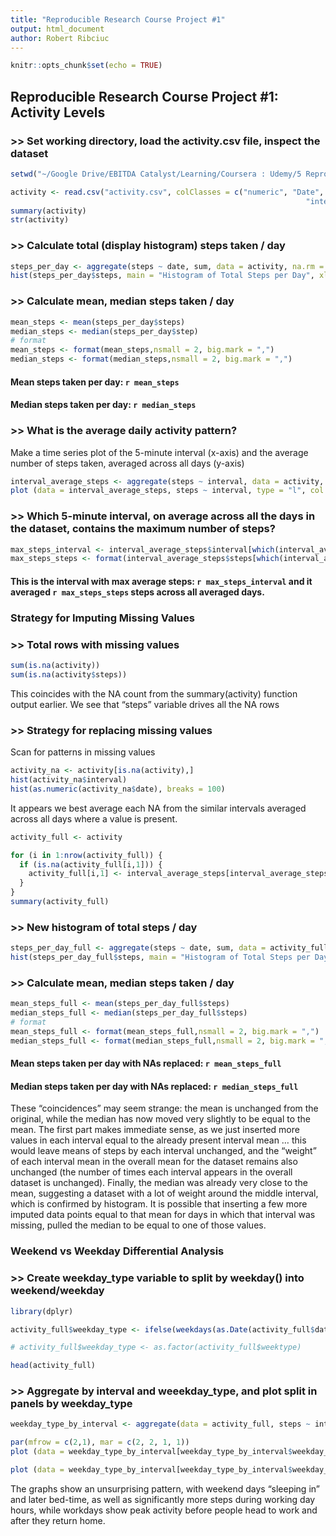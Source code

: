 ```yaml
---
title: "Reproducible Research Course Project #1"
output: html_document
author: Robert Ribciuc
---
```


```r
knitr::opts_chunk$set(echo = TRUE)
```

## Reproducible Research Course Project #1: Activity Levels

### >> Set working directory, load the activity.csv file, inspect the dataset

```r
setwd("~/Google Drive/EBITDA Catalyst/Learning/Coursera : Udemy/5 Reproducible Research")

activity <- read.csv("activity.csv", colClasses = c("numeric", "Date",
                                                                  "integer"))
summary(activity)
str(activity)
```

### >> Calculate total (display histogram) steps taken / day

```r

steps_per_day <- aggregate(steps ~ date, sum, data = activity, na.rm = T)
hist(steps_per_day$steps, main = "Histogram of Total Steps per Day", xlab = "Steps Buckets", col="lightblue")
```

### >> Calculate mean, median steps taken / day

```r
mean_steps <- mean(steps_per_day$steps)
median_steps <- median(steps_per_day$step)
# format
mean_steps <- format(mean_steps,nsmall = 2, big.mark = ",")
median_steps <- format(median_steps,nsmall = 2, big.mark = ",")

```

#### Mean steps taken per day: `r mean_steps`
#### Median steps taken per day: `r median_steps`

### >> What is the average daily activity pattern?

Make a time series plot of the 5-minute interval (x-axis) and the average number of steps taken, averaged across all days (y-axis)

```r
interval_average_steps <- aggregate(steps ~ interval, data = activity, mean, na.rm = T)
plot (data = interval_average_steps, steps ~ interval, type = "l", col = "#c41b40", main = "Average Steps by Interval")

```

### >> Which 5-minute interval, on average across all the days in the dataset, contains the maximum number of steps?

```r

max_steps_interval <- interval_average_steps$interval[which(interval_average_steps$steps==max(interval_average_steps$steps))]
max_steps_steps <- format(interval_average_steps$steps[which(interval_average_steps$steps==max(interval_average_steps$steps))], big.mark = ",", nsmall = 2, digits = 2)
```

#### This is the interval with max average steps: `r max_steps_interval` and it averaged `r max_steps_steps` steps across all averaged days.

### Strategy for Imputing Missing Values

### >> Total rows with missing values
```r
sum(is.na(activity))
sum(is.na(activity$steps))
```
This coincides with the NA count from the summary(activity) function output earlier. We see that "steps" variable drives all the NA rows

### >> Strategy for replacing missing values

Scan for patterns in missing values

```r
activity_na <- activity[is.na(activity),]
hist(activity_na$interval)
hist(as.numeric(activity_na$date), breaks = 100)
```

It appears we best average each NA from the similar intervals averaged across all days where a value is present.

```r

activity_full <- activity

for (i in 1:nrow(activity_full)) {
  if (is.na(activity_full[i,1])) {
    activity_full[i,1] <- interval_average_steps[interval_average_steps$interval==activity_full[i,3],2]
  }  
}
summary(activity_full)
```

### >> New histogram of total steps / day

```r
steps_per_day_full <- aggregate(steps ~ date, sum, data = activity_full, na.rm = T)
hist(steps_per_day_full$steps, main = "Histogram of Total Steps per Day", xlab = "Steps Buckets", col="#c41b40")
```

### >> Calculate mean, median steps taken / day

```r
mean_steps_full <- mean(steps_per_day_full$steps)
median_steps_full <- median(steps_per_day_full$steps)
# format
mean_steps_full <- format(mean_steps_full,nsmall = 2, big.mark = ",")
median_steps_full <- format(median_steps_full,nsmall = 2, big.mark = ",")

```

#### Mean steps taken per day with NAs replaced: `r mean_steps_full`
#### Median steps taken per day with NAs replaced: `r median_steps_full`

These "coincidences" may seem strange: the mean is unchanged from the original, while the median has now moved very slightly to be equal to the mean.  The first part makes immediate sense, as we just inserted more values in each interval equal to the already present interval mean ... this would leave means of steps by each interval unchanged, and the "weight" of each interval mean in the overall mean for the dataset remains also unchanged (the number of times each interval appears in the overall dataset is unchanged).  Finally, the median was already very close to the mean, suggesting a dataset with a lot of weight around the middle interval, which is confirmed by histogram.  It is possible that inserting a few more imputed data points equal to that mean for days in which that interval was missing, pulled the median to be equal to one of those values.

### Weekend vs Weekday Differential Analysis 

### >> Create weekday_type variable to split by weekday() into weekend/weekday

```r
library(dplyr)

activity_full$weekday_type <- ifelse(weekdays(as.Date(activity_full$date)) == "Saturday" | weekdays(activity_full$date) == "Sunday", "weekend", "weekday")

# activity_full$weekday_type <- as.factor(activity_full$weektype)

head(activity_full)
```

### >> Aggregate by interval and weeekday_type, and plot split in panels by weekday_type

```r

weekday_type_by_interval <- aggregate(data = activity_full, steps ~ interval + weekday_type, mean, na.rm=T)

par(mfrow = c(2,1), mar = c(2, 2, 1, 1))
plot (data = weekday_type_by_interval[weekday_type_by_interval$weekday_type=="weekend",], steps ~ interval, type = "l", col = "#c41b40", main = "WEEKEND Average Steps by Interval")

plot (data = weekday_type_by_interval[weekday_type_by_interval$weekday_type=="weekday",], steps ~ interval, type = "l", col = "lightblue", main = "WEEKDAY - Average Steps by Interval")

```

The graphs show an unsurprising pattern, with weekend days "sleeping in" and later bed-time, as well as significantly more steps during working day hours, while workdays show peak activity before people head to work and after they return home.

